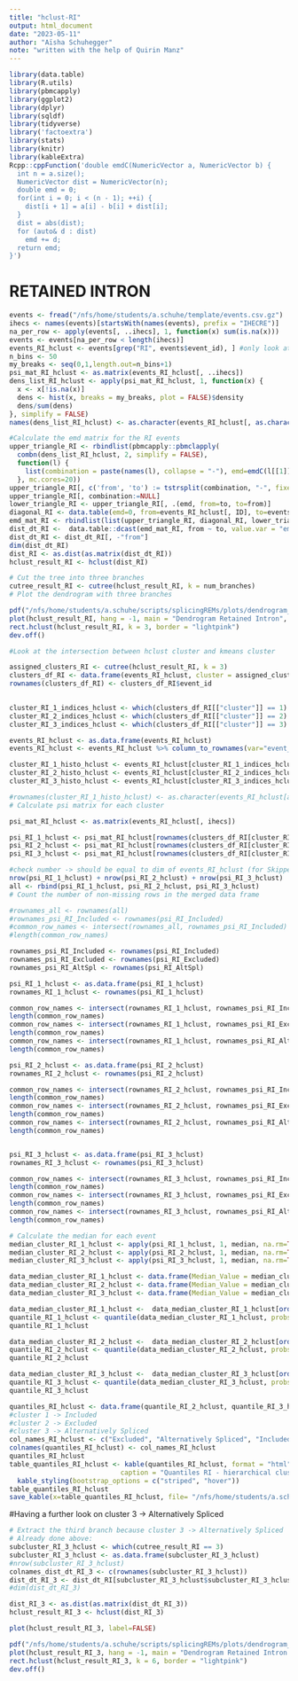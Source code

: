 ```yaml
---
title: "hclust-RI"
output: html_document
date: "2023-05-11"
author: "Aïsha Schuhegger"
note: "written with the help of Quirin Manz" 
---
```


```r
library(data.table)
library(R.utils)
library(pbmcapply)
library(ggplot2)
library(dplyr)
library(sqldf)
library(tidyverse)
library('factoextra')
library(stats)
library(knitr)
library(kableExtra)
Rcpp::cppFunction('double emdC(NumericVector a, NumericVector b) {
  int n = a.size();
  NumericVector dist = NumericVector(n);
  double emd = 0;
  for(int i = 0; i < (n - 1); ++i) {
    dist[i + 1] = a[i] - b[i] + dist[i];
  }
  dist = abs(dist);
  for (auto& d : dist)
    emd += d;
  return emd;
}')
```

# RETAINED INTRON 
```r
events <- fread("/nfs/home/students/a.schuhe/template/events.csv.gz")
ihecs <- names(events)[startsWith(names(events), prefix = "IHECRE")]
na_per_row <- apply(events[, ..ihecs], 1, function(x) sum(is.na(x)))
events <- events[na_per_row < length(ihecs)]
events_RI_hclust <- events[grep("RI", events$event_id), ] #only look at the Retained Intron (RI) events 
n_bins <- 50
my_breaks <- seq(0,1,length.out=n_bins+1)
psi_mat_RI_hclust <- as.matrix(events_RI_hclust[, ..ihecs])
dens_list_RI_hclust <- apply(psi_mat_RI_hclust, 1, function(x) {
  x <- x[!is.na(x)]
  dens <- hist(x, breaks = my_breaks, plot = FALSE)$density
  dens/sum(dens)
}, simplify = FALSE)
names(dens_list_RI_hclust) <- as.character(events_RI_hclust[, as.character(ID)])
```

```r
#Calculate the emd matrix for the RI events 
upper_triangle_RI <- rbindlist(pbmcapply::pbmclapply(
  combn(dens_list_RI_hclust, 2, simplify = FALSE), 
  function(l) {
    list(combination = paste(names(l), collapse = "-"), emd=emdC(l[[1]], l[[2]]))
  }, mc.cores=20))
upper_triangle_RI[, c('from', 'to') := tstrsplit(combination, "-", fixed=TRUE, type.convert = TRUE)]
upper_triangle_RI[, combination:=NULL]
lower_triangle_RI <- upper_triangle_RI[, .(emd, from=to, to=from)]
diagonal_RI <- data.table(emd=0, from=events_RI_hclust[, ID], to=events_RI_hclust[, ID])
emd_mat_RI <- rbindlist(list(upper_triangle_RI, diagonal_RI, lower_triangle_RI))
dist_dt_RI <-  data.table::dcast(emd_mat_RI, from ~ to, value.var = "emd")
dist_dt_RI <- dist_dt_RI[, -"from"]
dim(dist_dt_RI)
dist_RI <- as.dist(as.matrix(dist_dt_RI))
hclust_result_RI <- hclust(dist_RI)

# Cut the tree into three branches
cutree_result_RI <- cutree(hclust_result_RI, k = num_branches)
# Plot the dendrogram with three branches

pdf("/nfs/home/students/a.schuhe/scripts/splicingREMs/plots/dendrogram_RI.pdf")
plot(hclust_result_RI, hang = -1, main = "Dendrogram Retained Intron", labels = FALSE, xlab = "Distance")
rect.hclust(hclust_result_RI, k = 3, border = "lightpink")
dev.off()

#Look at the intersection between hclust cluster and kmeans cluster 

assigned_clusters_RI <- cutree(hclust_result_RI, k = 3)
clusters_df_RI <- data.frame(events_RI_hclust, cluster = assigned_clusters_RI)
rownames(clusters_df_RI) <- clusters_df_RI$event_id

 
cluster_RI_1_indices_hclust <- which(clusters_df_RI[["cluster"]] == 1)
cluster_RI_2_indices_hclust <- which(clusters_df_RI[["cluster"]] == 2)
cluster_RI_3_indices_hclust <- which(clusters_df_RI[["cluster"]] == 3)

events_RI_hclust <- as.data.frame(events_RI_hclust)
events_RI_hclust <- events_RI_hclust %>% column_to_rownames(var="event_id")

cluster_RI_1_histo_hclust <- events_RI_hclust[cluster_RI_1_indices_hclust,ihecs]
cluster_RI_2_histo_hclust <- events_RI_hclust[cluster_RI_2_indices_hclust,ihecs]
cluster_RI_3_histo_hclust <- events_RI_hclust[cluster_RI_3_indices_hclust,ihecs]

#rownames(cluster_RI_1_histo_hclust) <- as.character(events_RI_hclust[as.character(event_id),])
# Calculate psi matrix for each cluster 

psi_mat_RI_hclust <- as.matrix(events_RI_hclust[, ihecs])

psi_RI_1_hclust <- psi_mat_RI_hclust[rownames(clusters_df_RI[cluster_RI_1_indices_hclust, ]),]
psi_RI_2_hclust <- psi_mat_RI_hclust[rownames(clusters_df_RI[cluster_RI_2_indices_hclust, ]),]
psi_RI_3_hclust <- psi_mat_RI_hclust[rownames(clusters_df_RI[cluster_RI_3_indices_hclust, ]),]

#check number -> should be equal to dim of events_RI_hclust (for Skipped Exon)
nrow(psi_RI_1_hclust) + nrow(psi_RI_2_hclust) + nrow(psi_RI_3_hclust)
all <- rbind(psi_RI_1_hclust, psi_RI_2_hclust, psi_RI_3_hclust)
# Count the number of non-missing rows in the merged data frame

#rownames_all <- rownames(all)
#rownames_psi_RI_Included <- rownames(psi_RI_Included)
#common_row_names <- intersect(rownames_all, rownames_psi_RI_Included)
#length(common_row_names)

rownames_psi_RI_Included <- rownames(psi_RI_Included)
rownames_psi_RI_Excluded <- rownames(psi_RI_Excluded)
rownames_psi_RI_AltSpl <- rownames(psi_RI_AltSpl)

psi_RI_1_hclust <- as.data.frame(psi_RI_1_hclust)
rownames_RI_1_hclust <- rownames(psi_RI_1_hclust)

common_row_names <- intersect(rownames_RI_1_hclust, rownames_psi_RI_Included)
length(common_row_names)
common_row_names <- intersect(rownames_RI_1_hclust, rownames_psi_RI_Excluded)
length(common_row_names)
common_row_names <- intersect(rownames_RI_1_hclust, rownames_psi_RI_AltSpl)
length(common_row_names)

psi_RI_2_hclust <- as.data.frame(psi_RI_2_hclust)
rownames_RI_2_hclust <- rownames(psi_RI_2_hclust)

common_row_names <- intersect(rownames_RI_2_hclust, rownames_psi_RI_Included)
length(common_row_names)
common_row_names <- intersect(rownames_RI_2_hclust, rownames_psi_RI_Excluded)
length(common_row_names)
common_row_names <- intersect(rownames_RI_2_hclust, rownames_psi_RI_AltSpl)
length(common_row_names)


psi_RI_3_hclust <- as.data.frame(psi_RI_3_hclust)
rownames_RI_3_hclust <- rownames(psi_RI_3_hclust)

common_row_names <- intersect(rownames_RI_3_hclust, rownames_psi_RI_Included)
length(common_row_names)
common_row_names <- intersect(rownames_RI_3_hclust, rownames_psi_RI_Excluded)
length(common_row_names)
common_row_names <- intersect(rownames_RI_3_hclust, rownames_psi_RI_AltSpl)
length(common_row_names)

# Calculate the median for each event 
median_cluster_RI_1_hclust <- apply(psi_RI_1_hclust, 1, median, na.rm=TRUE) #calculate the median (of psi value) for each event (each row)
median_cluster_RI_2_hclust <- apply(psi_RI_2_hclust, 1, median, na.rm=TRUE)
median_cluster_RI_3_hclust <- apply(psi_RI_3_hclust, 1, median, na.rm=TRUE)

data_median_cluster_RI_1_hclust <- data.frame(Median_Value = median_cluster_RI_1_hclust)
data_median_cluster_RI_2_hclust <- data.frame(Median_Value = median_cluster_RI_2_hclust)
data_median_cluster_RI_3_hclust <- data.frame(Median_Value = median_cluster_RI_3_hclust)

data_median_cluster_RI_1_hclust <-  data_median_cluster_RI_1_hclust[order(data_median_cluster_RI_1_hclust$Median_Value),]
quantile_RI_1_hclust <- quantile(data_median_cluster_RI_1_hclust, probs = seq(0, 1, 1/4))
quantile_RI_1_hclust

data_median_cluster_RI_2_hclust <-  data_median_cluster_RI_2_hclust[order(data_median_cluster_RI_2_hclust$Median_Value),]
quantile_RI_2_hclust <- quantile(data_median_cluster_RI_2_hclust, probs = seq(0, 1, 1/4))
quantile_RI_2_hclust

data_median_cluster_RI_3_hclust <-  data_median_cluster_RI_3_hclust[order(data_median_cluster_RI_3_hclust$Median_Value),]
quantile_RI_3_hclust <- quantile(data_median_cluster_RI_3_hclust, probs = seq(0, 1, 1/4))
quantile_RI_3_hclust 

quantiles_RI_hclust <- data.frame(quantile_RI_2_hclust, quantile_RI_3_hclust, quantile_RI_1_hclust)
#cluster 1 -> Included
#cluster 2 -> Excluded
#cluster 3 -> Alternatively Spliced 
col_names_RI_hclust <- c("Excluded", "Alternatively Spliced", "Included")
colnames(quantiles_RI_hclust) <- col_names_RI_hclust
quantiles_RI_hclust
table_quantiles_RI_hclust <- kable(quantiles_RI_hclust, format = "html", table.attr = "border=\"1\"", 
                            caption = "Quantiles RI - hierarchical clustering", align="ccc") %>%
  kable_styling(bootstrap_options = c("striped", "hover"))
table_quantiles_RI_hclust
save_kable(x=table_quantiles_RI_hclust, file= "/nfs/home/students/a.schuhe/scripts/splicingREMs/plots/quantiles_RI_hclust.html")

```

#Having a further look on cluster 3 -> Alternatively Spliced 
```r
# Extract the third branch because cluster 3 -> Alternatively Spliced 
# Already done above:
subcluster_RI_3_hclust <- which(cutree_result_RI == 3)
subcluster_RI_3_hclust <- as.data.frame(subcluster_RI_3_hclust)
#nrow(subcluster_RI_3_hclust)
colnames_dist_dt_RI_3 <- c(rownames(subcluster_RI_3_hclust))
dist_dt_RI_3 <- dist_dt_RI[subcluster_RI_3_hclust$subcluster_RI_3_hclust,..colnames_dist_dt_RI_3]
#dim(dist_dt_RI_3)

dist_RI_3 <- as.dist(as.matrix(dist_dt_RI_3))
hclust_result_RI_3 <- hclust(dist_RI_3)

plot(hclust_result_RI_3, label=FALSE)

pdf("/nfs/home/students/a.schuhe/scripts/splicingREMs/plots/dendrogram_RI_AltSpl.pdf")
plot(hclust_result_RI_3, hang = -1, main = "Dendrogram Retained Intron - only Alternatively Spliced Branch", labels = FALSE, xlab = "Distance")
rect.hclust(hclust_result_RI_3, k = 6, border = "lightpink")
dev.off()


```

